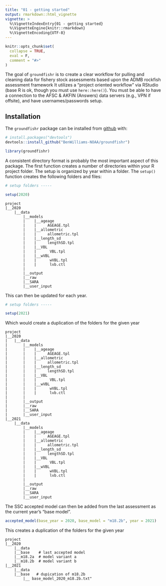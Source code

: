 ```yaml
---
title: "01 - getting started"
output: rmarkdown::html_vignette
vignette: >
  %\VignetteIndexEntry{01 - getting started}
  %\VignetteEngine{knitr::rmarkdown}
  %\VignetteEncoding{UTF-8}
---
```


```r
knitr::opts_chunk$set(
  collapse = TRUE,
  eval = F,
  comment = "#>"
)
```

The goal of `groundfishr` is to create a clear workflow for pulling and cleaning data for fishery stock assessments based upon the ADMB rockfish assessment framework 
It utilizes a "project oriented workflow" via RStudio (base R is ok, though you must use `here::here()`). 
You must be able to have a connection to the AFSC & AKFIN (Answers) data servers (e.g., VPN if offsite), and have usernames/passwords setup.

## Installation
The `groundfishr` package can be installed from [github](https://github.com/BenWilliams-NOAA/groundfishr) with:
```r
# install.packages("devtools")
devtools::install_github("BenWilliams-NOAA/groundfishr")
```

```r
library(groundfishr)
```

A consistent directory format is probably the most important aspect of this package. 
The first function creates a number of directories within your R project folder. 
The setup is organized by year within a folder. 
The `setup()` function creates the following folders and files:

```r
# setup folders -----

setup(2020)

```
```
project
|__2020
    |__data
        |__models
        |    |__ageage
        |    |     AGEAGE.tpl
        |    |__allometric
        |    |     allometric.tpl
        |    |__length_sd
        |    |     lengthSD.tpl
        |    |__VBL
        |    |      VBL.tpl
        |    |__wVBL
        |    |      wVBL.tpl
        |    |      lvb.ctl
        |
        |__output
        |__raw
        |__SARA
        |__user_input

```

This can then be updated for each year. 

```r
# setup folders -----

setup(2021)

```

Which would create a duplication of the folders for the given year

```
project
|__2020
|   |__data
|       |__models
|       |    |__ageage
|       |    |     AGEAGE.tpl
|       |    |__allometric
|       |    |     allometric.tpl
|       |    |__length_sd
|       |    |     lengthSD.tpl
|       |    |__VBL
|       |    |      VBL.tpl
|       |    |__wVBL
|       |    |      wVBL.tpl
|       |    |      lvb.ctl
|       |
|       |__output
|       |__raw
|       |__SARA
|       |__user_input
|__2021
    |__data
        |__models
        |    |__ageage
        |    |     AGEAGE.tpl
        |    |__allometric
        |    |     allometric.tpl
        |    |__length_sd
        |    |     lengthSD.tpl
        |    |__VBL
        |    |      VBL.tpl
        |    |__wVBL
        |    |      wVBL.tpl
        |    |      lvb.ctl
        |
        |__output
        |__raw
        |__SARA
        |__user_input        

```

The SSC accepted model can then be added from the last assessment as the current year's "base model".

```r
accepted_model(base_year = 2020, base_model = "m18.2b", year = 2021)
```

This creates a duplication of the folders for the given year

```
project
|__2020
    |__data
    |__base    # last accepted model
    |__m18.2a  # model variant a
    |__m18.2b  # model variant b
|__2021
    |__data
    |__base   # dupication of m18.2b
        |__ base_model_2020_m18.2b.txt"

```

